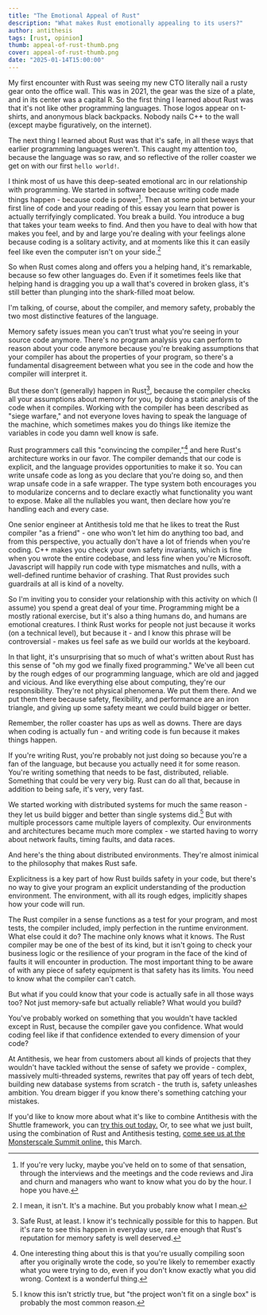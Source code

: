 ```yaml
---
title: "The Emotional Appeal of Rust"
description: "What makes Rust emotionally appealing to its users?"
author: antithesis
tags: [rust, opinion]
thumb: appeal-of-rust-thumb.png
cover: appeal-of-rust-thumb.png
date: "2025-01-14T15:00:00"
---
```


My first encounter with Rust was seeing my new CTO literally nail a rusty gear onto the office wall. This was in 2021, the gear was the size of a plate, and in its center was a capital R. So the first thing I learned about Rust was that it's not like other programming languages. Those logos appear on t-shirts, and anonymous black backpacks. Nobody nails C++ to the wall (except maybe figuratively, on the internet).

The next thing I learned about Rust was that it's safe, in all these ways that earlier programming languages weren't. This caught my attention too, because the language was so raw, and so reflective of the roller coaster we get on with our first `hello world!`.

I think most of us have this deep-seated emotional arc in our relationship with programming. We started in software because writing code made things happen - because code is power[^1]. Then at some point between your first line of code and your reading of this essay you learn that power is actually terrifyingly complicated. You break a build. You introduce a bug that takes your team weeks to find. And then you have to deal with how that makes you feel, and by and large you're dealing with your feelings alone because coding is a solitary activity, and at moments like this it can easily feel like even the computer isn't on your side.[^2]

So when Rust comes along and offers you a helping hand, it's remarkable, because so few other languages do. Even if it sometimes feels like that helping hand is dragging you up a wall that's covered in broken glass, it's still better than plunging into the shark-filled moat below.

I'm talking, of course, about the compiler, and memory safety, probably the two most distinctive features of the language.

Memory safety issues mean you can't trust what you're seeing in your source code anymore. There's no program analysis you can perform to reason about your code anymore because you're breaking assumptions that your compiler has about the properties of your program, so there's a fundamental disagreement between what you see in the code and how the compiler will interpret it.

But these don't (generally) happen in Rust[^3], because the compiler checks all your assumptions about memory for you, by doing a static analysis of the code when it compiles. Working with the compiler has been described as "siege warfare," and not everyone loves having to speak the language of the machine, which sometimes makes you do things like itemize the variables in code you damn well know is safe.

Rust programmers call this "convincing the compiler,"[^4] and here Rust's architecture works in our favor. The compiler demands that our code is explicit, and the language provides opportunities to make it so. You can write unsafe code as long as you declare that you're doing so, and then wrap unsafe code in a safe wrapper. The type system both encourages you to modularize concerns and to declare exactly what functionality you want to expose. Make all the nullables you want, then declare how you're handling each and every case.

One senior engineer at Antithesis told me that he likes to treat the Rust compiler "as a friend" - one who won't let him do anything too bad, and from this perspective, you actually don't have a lot of friends when you're coding. C++ makes you check your own safety invariants, which is fine when you wrote the entire codebase, and less fine when you're Microsoft. Javascript will happily run code with type mismatches and nulls, with a well-defined runtime behavior of crashing. That Rust provides such guardrails at all is kind of a novelty.

So I'm inviting you to consider your relationship with this activity on which (I assume) you spend a great deal of your time. Programming might be a mostly rational exercise, but it's also a thing humans do, and humans are emotional creatures. I think Rust works for people not just because it works (on a technical level), but because it - and I know this phrase will be controversial - makes us feel safe as we build our worlds at the keyboard.

In that light, it's unsurprising that so much of what's written about Rust has this sense of "oh my god we finally fixed programming." We've all been cut by the rough edges of our programming language, which are old and jagged and vicious. And like everything else about computing, they're our responsibility. They're not physical phenomena. We put them there. And we put them there because safety, flexibility, and performance are an iron triangle, and giving up some safety meant we could build bigger or better.

Remember, the roller coaster has ups as well as downs. There are days when coding is actually fun - and writing code is fun because it makes things happen.

If you're writing Rust, you're probably not just doing so because you're a fan of the language, but because you actually need it for some reason. You're writing something that needs to be fast, distributed, reliable. Something that could be very very big. Rust can do all that, because in addition to being safe, it's very, very fast.

We started working with distributed systems for much the same reason - they let us build bigger and better than single systems did.[^5] But with multiple processors came multiple layers of complexity. Our environments and architectures became much more complex - we started having to worry about network faults, timing faults, and data races.

And here's the thing about distributed environments. They're almost inimical to the philosophy that makes Rust safe.

Explicitness is a key part of how Rust builds safety in your code, but there's no way to give your program an explicit understanding of the production environment. The environment, with all its rough edges, implicitly shapes how your code will run.

The Rust compiler in a sense functions as a test for your program, and most tests, the compiler included, imply perfection in the runtime environment. What else could it do? The machine only knows what it knows. The Rust compiler may be one of the best of its kind, but it isn't going to check your business logic or the resilience of your program in the face of the kind of faults it will encounter in production. The most important thing to be aware of with any piece of safety equipment is that safety has its limits. You need to know what the compiler can't catch.

But what if you could know that your code is actually safe in all those ways too? Not just memory-safe but actually reliable? What would you build?

You've probably worked on something that you wouldn't have tackled except in Rust, because the compiler gave you confidence. What would coding feel like if that confidence extended to every dimension of your code?

At Antithesis, we hear from customers about all kinds of projects that they wouldn't have tackled without the sense of safety we provide - complex, massively multi-threaded systems, rewrites that pay off years of tech debt, building new database systems from scratch - the truth is, safety unleashes ambition. You dream bigger if you know there's something catching your mistakes.

If you'd like to know more about what it's like to combine Antithesis with the Shuttle framework, you can [try this out today.](https://antithesis.com/contact/) Or, to see what we just built, using the combination of Rust and Antithesis testing, [come see us at the Monsterscale Summit online,](https://www.scylladb.com/monster-scale-summit/#richard-hart) this March.

[^1]: If you're very lucky, maybe you've held on to some of that sensation, through the interviews and the meetings and the code reviews and Jira and churn and managers who want to know what you do by the hour. I hope you have.

[^2]: I mean, it isn't. It's a machine. But you probably know what I mean.

[^3]: Safe Rust, at least. I know it's technically possible for this to happen. But it's rare to see this happen in everyday use, rare enough that Rust's reputation for memory safety is well deserved.

[^4]: One interesting thing about this is that you're usually compiling soon after you originally wrote the code, so you're likely to remember exactly what you were trying to do, even if you don't know exactly what you did wrong. Context is a wonderful thing.

[^5]: I know this isn't strictly true, but "the project won't fit on a single box" is probably the most common reason.
